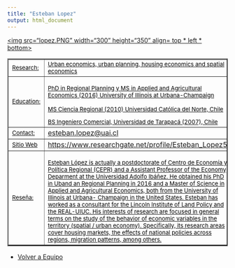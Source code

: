 ```yaml
---
title: "Esteban Lopez"
output: html_document
---
```

<html>
<body>

<a href="xxx"><img src="lopez.PNG" width="300" height="350" align= top * left * bottom>

<table border="2">

<tr>
<td> <font size="2" color="black"> Research:   </font>
 </td>

<td>  <font size="2" color="black"> Urban economics, urban planning, housing economics and spatial economics </font>  </td>

<tr>

<td> <font size="2" color="black"> Education:
</font>
 </td>

<td> <font size="2" color="black">
PhD in Regional Planning y MS in Applied and Agricultural Economics (2016) University of Illinois at Urbana-Champaign

MS Ciencia Regional (2010) Universidad Católica del Norte, Chile 

BS Ingeniero Comercial, Universidad de Tarapacá (2007), Chile </font>
</td>

</tr>

<tr>
<td> <font size="2" color="black"> Contact:</font> </td>

<td> esteban.lopez@uai.cl </td>

</tr>

<tr> 
<td > <font size="2" color="black"> Sitio Web </font> </td> 
<td> https://www.researchgate.net/profile/Esteban_Lopez5  </td>

<tr>
<td> 
<font size="2" color="black"> Reseña: </font> </td>
<td> <font size="2" color="black"> 

Esteban López is actually a postdoctorate of Centro de Economía y Política Regional (CEPR) and a Assistant Professor of the Economy Deparment at the Universidad Adolfo Ibáñez. He obtained his PhD in Uband an Regional Planning in 2016 and a Master of Science in Applied and Agricultural Economics, both from the University of Illinois at Urbana- Champaign in the United States.
Esteban has worked as a consultant for the Lincoln Institute of Land Policy and the REAL-UIUC. His interests of research are focused in general terms on the study of the behavior of economic variables in the territory (spatial / urban economy). Specifically, its research areas cover housing markets, the effects of national policies across regions, migration patterns, among others.
 </font> </td>
</tr>
</tr>


</table> 

- <a href="equipo.html"> Volver a Equipo </a>

</body>


</html>
